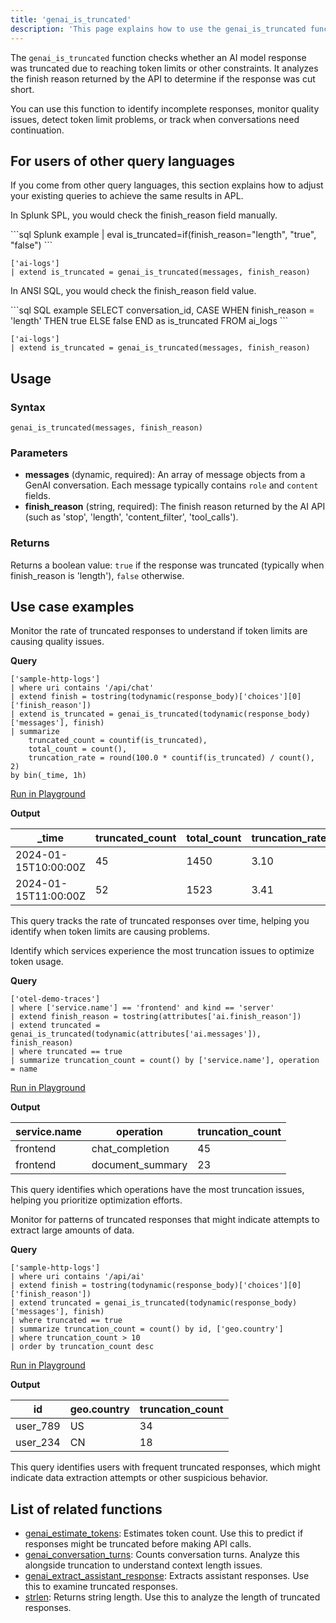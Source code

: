 ```yaml
---
title: 'genai_is_truncated'
description: 'This page explains how to use the genai_is_truncated function in APL.'
---
```


The `genai_is_truncated` function checks whether an AI model response was truncated due to reaching token limits or other constraints. It analyzes the finish reason returned by the API to determine if the response was cut short.

You can use this function to identify incomplete responses, monitor quality issues, detect token limit problems, or track when conversations need continuation.

## For users of other query languages

If you come from other query languages, this section explains how to adjust your existing queries to achieve the same results in APL.

<AccordionGroup>
<Accordion title="Splunk SPL users">

In Splunk SPL, you would check the finish_reason field manually.

<CodeGroup>
```sql Splunk example
| eval is_truncated=if(finish_reason="length", "true", "false")
```

```kusto APL equivalent
['ai-logs']
| extend is_truncated = genai_is_truncated(messages, finish_reason)
```
</CodeGroup>

</Accordion>
<Accordion title="ANSI SQL users">

In ANSI SQL, you would check the finish_reason field value.

<CodeGroup>
```sql SQL example
SELECT 
  conversation_id,
  CASE WHEN finish_reason = 'length' THEN true ELSE false END as is_truncated
FROM ai_logs
```

```kusto APL equivalent
['ai-logs']
| extend is_truncated = genai_is_truncated(messages, finish_reason)
```
</CodeGroup>

</Accordion>
</AccordionGroup>

## Usage

### Syntax

```kusto
genai_is_truncated(messages, finish_reason)
```

### Parameters

- **messages** (dynamic, required): An array of message objects from a GenAI conversation. Each message typically contains `role` and `content` fields.
- **finish_reason** (string, required): The finish reason returned by the AI API (such as 'stop', 'length', 'content_filter', 'tool_calls').

### Returns

Returns a boolean value: `true` if the response was truncated (typically when finish_reason is 'length'), `false` otherwise.

## Use case examples

<Tabs>
<Tab title="Log analysis">

Monitor the rate of truncated responses to understand if token limits are causing quality issues.

**Query**

```kusto
['sample-http-logs']
| where uri contains '/api/chat'
| extend finish = tostring(todynamic(response_body)['choices'][0]['finish_reason'])
| extend is_truncated = genai_is_truncated(todynamic(response_body)['messages'], finish)
| summarize 
    truncated_count = countif(is_truncated),
    total_count = count(),
    truncation_rate = round(100.0 * countif(is_truncated) / count(), 2)
by bin(_time, 1h)
```

[Run in Playground](https://play.axiom.co/axiom-play-qf1k/query?initForm=%7B%22apl%22%3A%22%5B'sample-http-logs'%5D%20%7C%20where%20uri%20contains%20'%2Fapi%2Fchat'%20%7C%20extend%20finish%20%3D%20tostring(todynamic(response_body)%5B'choices'%5D%5B0%5D%5B'finish_reason'%5D)%20%7C%20extend%20is_truncated%20%3D%20genai_is_truncated(todynamic(response_body)%5B'messages'%5D%2C%20finish)%20%7C%20summarize%20truncated_count%20%3D%20countif(is_truncated)%2C%20total_count%20%3D%20count()%2C%20truncation_rate%20%3D%20round(100.0%20*%20countif(is_truncated)%20%2F%20count()%2C%202)%20by%20bin(_time%2C%201h)%22%7D)

**Output**

| _time | truncated_count | total_count | truncation_rate |
|-------|-----------------|-------------|-----------------|
| 2024-01-15T10:00:00Z | 45 | 1450 | 3.10 |
| 2024-01-15T11:00:00Z | 52 | 1523 | 3.41 |

This query tracks the rate of truncated responses over time, helping you identify when token limits are causing problems.

</Tab>
<Tab title="OpenTelemetry traces">

Identify which services experience the most truncation issues to optimize token usage.

**Query**

```kusto
['otel-demo-traces']
| where ['service.name'] == 'frontend' and kind == 'server'
| extend finish_reason = tostring(attributes['ai.finish_reason'])
| extend truncated = genai_is_truncated(todynamic(attributes['ai.messages']), finish_reason)
| where truncated == true
| summarize truncation_count = count() by ['service.name'], operation = name
```

[Run in Playground](https://play.axiom.co/axiom-play-qf1k/query?initForm=%7B%22apl%22%3A%22%5B'otel-demo-traces'%5D%20%7C%20where%20%5B'service.name'%5D%20%3D%3D%20'frontend'%20and%20kind%20%3D%3D%20'server'%20%7C%20extend%20finish_reason%20%3D%20tostring(attributes%5B'ai.finish_reason'%5D)%20%7C%20extend%20truncated%20%3D%20genai_is_truncated(todynamic(attributes%5B'ai.messages'%5D)%2C%20finish_reason)%20%7C%20where%20truncated%20%3D%3D%20true%20%7C%20summarize%20truncation_count%20%3D%20count()%20by%20%5B'service.name'%5D%2C%20operation%20%3D%20name%22%7D)

**Output**

| service.name | operation | truncation_count |
|--------------|-----------|------------------|
| frontend | chat_completion | 45 |
| frontend | document_summary | 23 |

This query identifies which operations have the most truncation issues, helping you prioritize optimization efforts.

</Tab>
<Tab title="Security logs">

Monitor for patterns of truncated responses that might indicate attempts to extract large amounts of data.

**Query**

```kusto
['sample-http-logs']
| where uri contains '/api/ai'
| extend finish = tostring(todynamic(response_body)['choices'][0]['finish_reason'])
| extend truncated = genai_is_truncated(todynamic(response_body)['messages'], finish)
| where truncated == true
| summarize truncation_count = count() by id, ['geo.country']
| where truncation_count > 10
| order by truncation_count desc
```

[Run in Playground](https://play.axiom.co/axiom-play-qf1k/query?initForm=%7B%22apl%22%3A%22%5B'sample-http-logs'%5D%20%7C%20where%20uri%20contains%20'%2Fapi%2Fai'%20%7C%20extend%20finish%20%3D%20tostring(todynamic(response_body)%5B'choices'%5D%5B0%5D%5B'finish_reason'%5D)%20%7C%20extend%20truncated%20%3D%20genai_is_truncated(todynamic(response_body)%5B'messages'%5D%2C%20finish)%20%7C%20where%20truncated%20%3D%3D%20true%20%7C%20summarize%20truncation_count%20%3D%20count()%20by%20id%2C%20%5B'geo.country'%5D%20%7C%20where%20truncation_count%20%3E%2010%20%7C%20order%20by%20truncation_count%20desc%22%7D)

**Output**

| id | geo.country | truncation_count |
|----|--------------|------------------|
| user_789 | US | 34 |
| user_234 | CN | 18 |

This query identifies users with frequent truncated responses, which might indicate data extraction attempts or other suspicious behavior.

</Tab>
</Tabs>

## List of related functions

- [genai_estimate_tokens](/apl/scalar-functions/genai-functions/genai-estimate-tokens): Estimates token count. Use this to predict if responses might be truncated before making API calls.
- [genai_conversation_turns](/apl/scalar-functions/genai-functions/genai-conversation-turns): Counts conversation turns. Analyze this alongside truncation to understand context length issues.
- [genai_extract_assistant_response](/apl/scalar-functions/genai-functions/genai-extract-assistant-response): Extracts assistant responses. Use this to examine truncated responses.
- [strlen](/apl/scalar-functions/string-functions#strlen): Returns string length. Use this to analyze the length of truncated responses.

